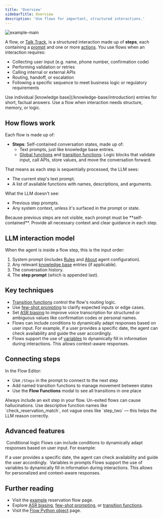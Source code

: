 ```yaml
---
title: 'Overview'
sidebarTitle: Overview
description: 'Use flows for important, structured interactions.'
---
```


![example-main](/images/flow-default-page.png)

A flow, or [Talk Track](/glossary/introduction#talk-tracks), is a structured interaction made up of **steps**, each containing a [prompt](/knowledge-base/introduction) and one or more [actions](/knowledge-base/how-to-setup-action/introduction). You use flows when an interaction requires:

- Collecting user input (e.g. name, phone number, confirmation code)
- Performing validation or retries
- Calling internal or external APIs
- Routing, handoff, or escalation
- Following a specific sequence to meet business logic or regulatory requirements

<Note>
Use individual [knowledge base](/knowledge-base/introduction) entries for short, factual answers. Use a flow when interaction needs structure, memory, or logic.
</Note>

## How flows work

Each flow is made up of:

- **Steps**: Self-contained conversation states, made up of:
  - Text prompts, just like knowledge base entries.
  - [Global functions](/function/introduction) and [transition functions](./transition-functions): Logic blocks that validate input, call APIs, store values, and move the conversation forward.

That means as each step is sequentially processed, the LLM sees:
- The current step's text prompt.
- A list of available functions with names, descriptions, and arguments.

What the LLM doesn't see:
- Previous step prompts.
- Any system context, unless it's surfaced in the prompt or state.

<Tip>
Because previous steps are not visible, each prompt must be **self-contained**. Provide all necessary context and clear guidance in each step.
</Tip>

## LLM interaction model

When the agent is inside a flow step, this is the input order:

1. System prompt (includes [Rules](/agent-settings/rules) and [About](/agent-settings/about) agent configuration).
2. Any relevant [knowledge base](/knowledge-base/introduction) entries (if applicable).
3. The conversation history.
4. The **step prompt** (which is appended last).

## Key techniques

- [Transition functions](./transition-functions) control the flow's routing logic.
- Use [few-shot prompting](./few-shot-prompting) to clarify expected inputs or edge cases.
- Set [ASR biasing](./asr-biasing) to improve voice transcription for structured or ambiguous values like confirmation codes or personal names.
- Flows can include conditions to dynamically adapt responses based on user input. For example, if a user provides a specific date, the agent can check availability and guide the user accordingly.
- Flows support the use of [variables](/variant-management/introduction) to dynamically fill in information during interactions. This allows context-aware responses.

## Connecting steps

In the Flow Editor:

- Use `/Steps` in the prompt to connect to the next step
- Add named transition functions to manage movement between states
- Use the **Flow Functions** modal to see all transitions in one place

<Warning>
Always include an exit step in your flow. Un-exited flows can cause <Tooltip tip="Incorrect or misleading results.">hallucinations</Tooltip>.
</Warning>

<Note>
Use descriptive function names like `check_reservation_match`, not vague ones like `step_two` — this helps the LLM reason correctly.
</Note>


## Advanced features
​
Conditional logic
Flows can include conditions to dynamically adapt responses based on user input. For example:

If a user provides a specific date, the agent can check availability and guide the user accordingly.
​
Variables in prompts
Flows support the use of variables to dynamically fill in information during interactions. This allows for personalized and context-aware responses.

## Further reading

- Visit the [example](./example) reservation flow page.
- Explore [ASR biasing](./asr-biasing), [few-shot prompting](./few-shot-prompting), or [transition functions](./transition-functions).
- Visit the [Flow Python object](./object) page.